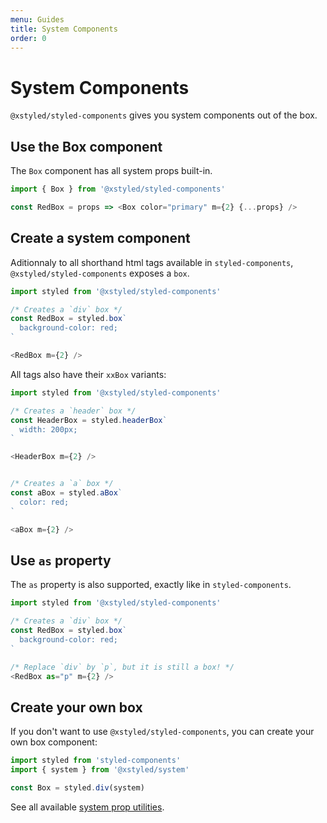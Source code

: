 ```yaml
---
menu: Guides
title: System Components
order: 0
---
```


# System Components

`@xstyled/styled-components` gives you system components out of the box.

## Use the Box component

The `Box` component has all system props built-in.

```js
import { Box } from '@xstyled/styled-components'

const RedBox = props => <Box color="primary" m={2} {...props} />
```

## Create a system component

Aditionnaly to all shorthand html tags available in `styled-components`, `@xstyled/styled-components` exposes a `box`.

```js
import styled from '@xstyled/styled-components'

/* Creates a `div` box */
const RedBox = styled.box`
  background-color: red;
`

<RedBox m={2} />
```

All tags also have their `xxBox` variants:

```js
import styled from '@xstyled/styled-components'

/* Creates a `header` box */
const HeaderBox = styled.headerBox`
  width: 200px;
`

<HeaderBox m={2} />


/* Creates a `a` box */
const aBox = styled.aBox`
  color: red;
`

<aBox m={2} />
```

## Use `as` property

The `as` property is also supported, exactly like in `styled-components`.

```js
import styled from '@xstyled/styled-components'

/* Creates a `div` box */
const RedBox = styled.box`
  background-color: red;
`

/* Replace `div` by `p`, but it is still a box! */
<RedBox as="p" m={2} />
```

## Create your own box

If you don't want to use `@xstyled/styled-components`, you can create your own box component:

```js
import styled from 'styled-components'
import { system } from '@xstyled/system'

const Box = styled.div(system)
```

See all available [system prop utilities](/docs/system-props/).
